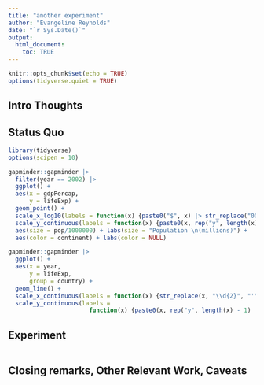 ```yaml
---
title: "another experiment"
author: "Evangeline Reynolds"
date: "`r Sys.Date()`"
output: 
  html_document:
    toc: TRUE
---
```


```r
knitr::opts_chunk$set(echo = TRUE)
options(tidyverse.quiet = TRUE)
```




## Intro Thoughts


## Status Quo

```r
library(tidyverse)
options(scipen = 10)

gapminder::gapminder |>
  filter(year == 2002) |>
  ggplot() + 
  aes(x = gdpPercap, 
      y = lifeExp) + 
  geom_point() + 
  scale_x_log10(labels = function(x) {paste0("$", x) |> str_replace("000$", "K")}) + 
  scale_y_continuous(labels = function(x) {paste0(x, rep("y", length(x) - 1) |> c(" year life \nexpectancy"))}) + 
  aes(size = pop/1000000) + labs(size = "Population \n(millions)") + 
  aes(color = continent) + labs(color = NULL)

gapminder::gapminder |>
  ggplot() + 
  aes(x = year, 
      y = lifeExp,
      group = country) + 
  geom_line() + 
  scale_x_continuous(labels = function(x) {str_replace(x, "\\d{2}", "'")}) +
  scale_y_continuous(labels = 
                       function(x) {paste0(x, rep("y", length(x) - 1) |> c("-year life \nexpectancy"))}) 
```

## Experiment

```r

```



## Closing remarks, Other Relevant Work, Caveats
